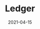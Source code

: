 ---
title: Ledger
category: Partners
status: publish
date: 2021-04-15
slug: Secure your Native IOTX, as well as their ERC20 and BEP20 pegged versions with the most trusted hardware wallet.
logo: https://wp.gcap1.iotex.io/wp-content/uploads/2021/04/ledger-logo.png
featured_img: https://wp.gcap1.iotex.io/wp-content/uploads/2021/04/ledger-logo.png
website: https://ledger.com
twitter:
telegram:
---